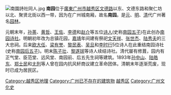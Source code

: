 [[File:南園詩社同人.jpg|thumb]]
'''南园'''位于[[廣東|廣東]][[广州市|广州市]][[越秀区|越秀区]][[文德路|文德路]]以东、文德东路和聚仁坊以北、聚贤北街以西一带，因为在广州城南厢，故名'''南园'''。是[[元朝|元]]、[[明朝|明]]、[[清朝|清]]代广州著名[[园林|园林]]。

元朝末年，[[孙蒉|孙蒉]]、[[黄哲|黄哲]]、[[王佐_(洪武進士)|王佐]]、[[李德|李德]]和[[赵介|赵介]]等五位[[诗人|诗人]](史称[[南园五子|南园五子]])在此创办[[南园诗社|南园诗社]]。明朝初年改为总镇花园，[[嘉靖|嘉靖]]年间建有祭祀[[文天祥|文天祥]]、[[张世杰|张世杰]]、[[陆秀夫|陆秀夫]]的三大忠祠。后来[[欧大任|欧大任]]、[[梁有誉|梁有誉]]、[[黎民表|黎民表]]、[[吴旦|吴旦]]和[[李时行|李时行]]5位诗人在此重结南园诗社(史称[[南园后五子|南园后五子]])。明末[[陈子壮|陈子壮]]、[[黎遂球|黎遂球]]等诗人续结诗社。清代屡有修葺，园内有正气堂、臣范堂、远风堂、南园前、后五先生祠等建筑。1893年[[孙中山|孙中山]]、[[陆皓东|陆皓东]]、[[郑士民|郑士民]]和[[尢列|尢列]]等人曾在园内抗风轩商议建立革命团体。清朝末年逐渐荒废，现时已成为居民区。

[[Category:越秀区地理|Category:越秀区地理]]
[[Category:广州已不存在的建筑物|Category:广州已不存在的建筑物]]
[[Category:广州地方|越秀区]]
[[Category:广州文化史|Category:广州文化史]]